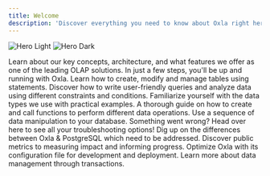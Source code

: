 ```yaml
---
title: Welcome
description: 'Discover everything you need to know about Oxla right here, right now!'
---
```


<img
  className="block dark:hidden"
  src="/assets/oxla-logo.png"
  alt="Hero Light"
/>
<img
  className="hidden dark:block"
  src="/assets/oxla-logo.png"
  alt="Hero Dark"
/>

<CardGroup cols={3}>
  <Card
    title="Introduction"
    icon="hand-wave"
    iconType="duotone"
    href="https://oxla.mintlify.app/1-introduction/1-1-key-concepts-archi/key-concept-and-architecture"
  >
    Learn about our key concepts, architecture, and what features we offer as one of the leading OLAP solutions.
  </Card>
  <Card
    title="Getting Started"
    icon="rocket"
    iconType="duotone"
    href="https://oxla.mintlify.app/2-run-oxla/run-oxla-in-2-minutes"
  >
    In just a few steps, you'll be up and running with Oxla.
  </Card>
  <Card
    title="SQL Statements"
    icon="print-magnifying-glass"
    iconType="duotone"
    href="https://oxla.mintlify.app/3-sql-reference/3-1-sql-statements/sql-statement-overview"
  >
    Learn how to create, modify and manage tables using statements.
  </Card>
  <Card
    title="SQL Clauses"
    icon="filter-list"
    iconType="duotone"
    href="https://oxla.mintlify.app/3-sql-reference/3-2-sql-clauses/sql-clauses-overview"
  >
    Discover how to write user-friendly queries and analyze data using different constraints and conditions.
  </Card>
  <Card
    title="SQL Data Types"
    icon="shapes"
    iconType="duotone"
    href="https://oxla.mintlify.app/3-sql-reference/3-3-sql-data-types/data-types-overview"
  >
    Familiarize yourself with the data types we use with practical examples.
  </Card>
  <Card
    title="SQL Functions"
    icon="object-subtract"
    iconType="duotone"
    href="https://oxla.mintlify.app/3-sql-reference/3-4-sql-functions/sql-functions-overview"
  >
    A thorough guide on how to create and call functions to perform different data operations.
  </Card>
  <Card
    title="SQL Mutations"
    icon="dna"
    iconType="duotone"
    href="https://oxla.mintlify.app/4-sql-mutations/sql-mutations"
  >
    Use a sequence of data manipulation to your database.
  </Card>
  <Card
    title="Error Handling"
    icon="bug"
    iconType="duotone"
    href="https://oxla.mintlify.app/5-error-handling/error-handling"
  >
    Something went wrong? Head over here to see all your troubleshooting options!
  </Card>
  <Card
    title="Oxla vs PostgreSQL"
    icon="code-compare"
    iconType="duotone"
    href="https://oxla.mintlify.app/6-oxla-vs-postgre/differences-between-oxla-vs-postgre"
  >
    Dig up on the differences between Oxla & PostgreSQL which need to be addressed.
  </Card>
  <Card
    title="Public Metrics"
    icon="chart-mixed"
    iconType="duotone"
    href="https://oxla.mintlify.app/8-public-metrics/public-metrics"
  >
    Discover public metrics to measuring impact and informing progress.
  </Card>
  <Card
    title="Oxla Configuration File"
    icon="gear"
    href="https://oxla.mintlify.app/9-oxla-config-file/oxla-configuration-file"
  >
    Optimize Oxla with its configuration file for development and deployment.
  </Card>
  <Card
    title="Understanding Transactions"
    icon="database"
    iconType="duotone"
    href="https://oxla.mintlify.app/7-transactions/understanding-transactions"
  >
    Learn more about data management through transactions.
  </Card>
</CardGroup>